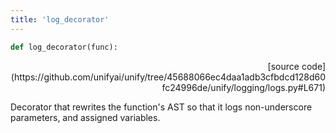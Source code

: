 ```yaml
---
title: 'log_decorator'
---
```


```python
def log_decorator(func):
```

<p align="right">[source code](https://github.com/unifyai/unify/tree/45688066ec4daa1adb3cfbdcd128d60fc24996de/unify/logging/logs.py#L671)</p>

Decorator that rewrites the function's AST so that it logs non-underscore
parameters, and assigned variables.